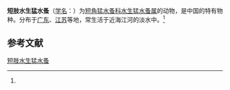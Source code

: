 {{Speciesbox
| name = 短肢水生猛水蚤
| status = 
| status_system = 
| image = 
| genus = Enhydrosoma
| species = breviarticulatum
| authority = (Shen et Tai, 1964)<ref name='id12536'>{{cite web| url =http://www.bioinfo.cn/db05/BjdwSpecies.php?action=view&id=12536| title =短肢水生猛水蚤| work =《中国动物物种编目数据库》| publisher =中国科学院微生物研究所| author =中国科学院动物研究所| accessdate =2009-04-28| deadurl =yes| archiveurl =https://web.archive.org/web/20160305045944/http://www.bioinfo.cn/db05/BjdwSpecies.php?action=view&id=12536| archivedate =2016-03-05}}</ref>
}}

'''短肢水生猛水蚤'''（[[学名|学名]]：{{lang|la|''Enhydrosoma breviarticulatum''}}）为[[短角猛水蚤科|短角猛水蚤科]][[水生猛水蚤属|水生猛水蚤属]]的动物，是中国的特有物种。分布于[[广东|广东]]、[[江苏|江苏]]等地，常生活于近海江河的淡水中。<ref name='id12536'/>

== 参考文献 ==
{{reflist}}

{{Wikispecies|Enhydrosoma breviarticulatum}}
{{Taxonbar|from=Q15144364}}

[[Category:水生猛水蚤属|短肢水生猛水蚤]]


{{节肢动物小作品}}